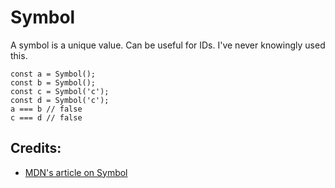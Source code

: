 # Symbol

A symbol is a unique value. Can be useful for IDs. I've never knowingly used this.


```JS
const a = Symbol();
const b = Symbol();
const c = Symbol('c');
const d = Symbol('c');
a === b // false
c === d // false

```

## Credits:

- [MDN's article on Symbol][mdn]

[mdn]: https://developer.mozilla.org/en-US/docs/Web/JavaScript/Reference/Global_Objects/Symbol